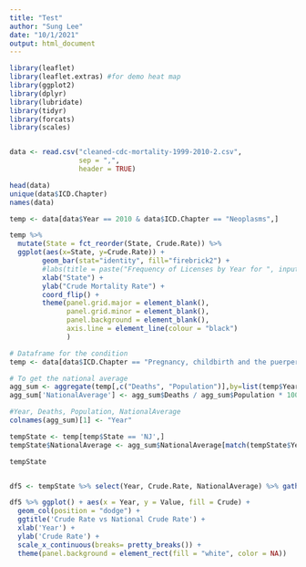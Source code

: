 ```yaml
---
title: "Test"
author: "Sung Lee"
date: "10/1/2021"
output: html_document
---
```



```r
library(leaflet)
library(leaflet.extras) #for demo heat map
library(ggplot2)
library(dplyr)
library(lubridate)
library(tidyr)
library(forcats)
library(scales)


data <- read.csv("cleaned-cdc-mortality-1999-2010-2.csv", 
                 sep = ",", 
                 header = TRUE)

head(data)
unique(data$ICD.Chapter)
names(data)
```


```r
temp <- data[data$Year == 2010 & data$ICD.Chapter == "Neoplasms",]

temp %>%
  mutate(State = fct_reorder(State, Crude.Rate)) %>%
  ggplot(aes(x=State, y=Crude.Rate)) + 
        geom_bar(stat="identity", fill="firebrick2") +
        #labs(title = paste("Frequency of Licenses by Year for ", input$mapBoro2, sep="")) + 
        xlab("State") +
        ylab("Crude Mortality Rate") +
        coord_flip() +
        theme(panel.grid.major = element_blank(), 
              panel.grid.minor = element_blank(), 
              panel.background = element_blank(), 
              axis.line = element_line(colour = "black") 
              )

```  


```r

# Dataframe for the condition
temp <- data[data$ICD.Chapter == "Pregnancy, childbirth and the puerperium",]

# To get the national average
agg_sum <- aggregate(temp[,c("Deaths", "Population")],by=list(temp$Year),FUN=sum, na.rm=TRUE)
agg_sum['NationalAverage'] <- agg_sum$Deaths / agg_sum$Population * 100000

#Year, Deaths, Population, NationalAverage
colnames(agg_sum)[1] <- "Year"

tempState <- temp[temp$State == 'NJ',]
tempState$NationalAverage <- agg_sum$NationalAverage[match(tempState$Year, agg_sum$Year)]

tempState


df5 <- tempState %>% select(Year, Crude.Rate, NationalAverage) %>% gather("Crude", "Value", -Year)

df5 %>% ggplot() + aes(x = Year, y = Value, fill = Crude) +
  geom_col(position = "dodge") +
  ggtitle('Crude Rate vs National Crude Rate') +
  xlab('Year') +
  ylab('Crude Rate') +
  scale_x_continuous(breaks= pretty_breaks()) +
  theme(panel.background = element_rect(fill = "white", color = NA))




```

